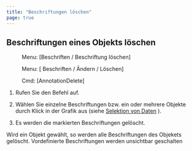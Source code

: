 ```yaml
---
title: "Beschriftungen löschen"
page: true
---
```

## Beschriftungen eines Objekts l&#246;schen
<GeoMapper> <Menu> Menu: [Beschriften / Beschriftung löschen] </Menu> </GeoMapper><GeoDesigner> <Menu> Menu: [ Beschriften / Ändern / Löschen] </Menu> 
 <Menu> Cmd: [AnnotationDelete] </Menu> </GeoDesigner>


1. Rufen Sie den Befehl auf.

2. W&#228;hlen Sie einzelne Beschriftungen bzw. ein oder mehrere Objekte durch Klick in der Grafik aus (siehe 
[Selektion von Daten](../grafik/selektionvondaten)
). 

3. Es werden die markierten Beschriftungen gel&#246;scht.




<Success>
Wird ein Objekt gew&#228;hlt, so werden alle Beschriftungen des Objekets gel&#246;scht.
</Success>

<Success>
Vordefinierte Beschriftungen werden unsichtbar geschalten
</Success>

